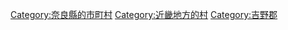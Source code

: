 {{Commonscat|Shimokitayama, Nara}}
{{Catmore}}

{{DEFAULTSORT:Shimokitayama}}
[[Category:奈良縣的市町村|Category:奈良縣的市町村]]
[[Category:近畿地方的村|Category:近畿地方的村]]
[[Category:吉野郡|Category:吉野郡]]